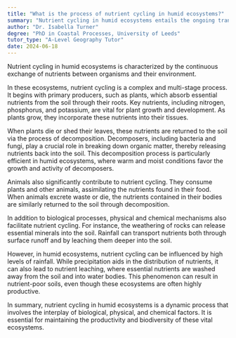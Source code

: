 ```yaml
---
title: "What is the process of nutrient cycling in humid ecosystems?"
summary: "Nutrient cycling in humid ecosystems entails the ongoing transfer of nutrients among organisms and their surroundings, facilitating ecosystem health and sustainability."
author: "Dr. Isabella Turner"
degree: "PhD in Coastal Processes, University of Leeds"
tutor_type: "A-Level Geography Tutor"
date: 2024-06-18
---
```


Nutrient cycling in humid ecosystems is characterized by the continuous exchange of nutrients between organisms and their environment.

In these ecosystems, nutrient cycling is a complex and multi-stage process. It begins with primary producers, such as plants, which absorb essential nutrients from the soil through their roots. Key nutrients, including nitrogen, phosphorus, and potassium, are vital for plant growth and development. As plants grow, they incorporate these nutrients into their tissues.

When plants die or shed their leaves, these nutrients are returned to the soil via the process of decomposition. Decomposers, including bacteria and fungi, play a crucial role in breaking down organic matter, thereby releasing nutrients back into the soil. This decomposition process is particularly efficient in humid ecosystems, where warm and moist conditions favor the growth and activity of decomposers.

Animals also significantly contribute to nutrient cycling. They consume plants and other animals, assimilating the nutrients found in their food. When animals excrete waste or die, the nutrients contained in their bodies are similarly returned to the soil through decomposition.

In addition to biological processes, physical and chemical mechanisms also facilitate nutrient cycling. For instance, the weathering of rocks can release essential minerals into the soil. Rainfall can transport nutrients both through surface runoff and by leaching them deeper into the soil.

However, in humid ecosystems, nutrient cycling can be influenced by high levels of rainfall. While precipitation aids in the distribution of nutrients, it can also lead to nutrient leaching, where essential nutrients are washed away from the soil and into water bodies. This phenomenon can result in nutrient-poor soils, even though these ecosystems are often highly productive.

In summary, nutrient cycling in humid ecosystems is a dynamic process that involves the interplay of biological, physical, and chemical factors. It is essential for maintaining the productivity and biodiversity of these vital ecosystems.
    